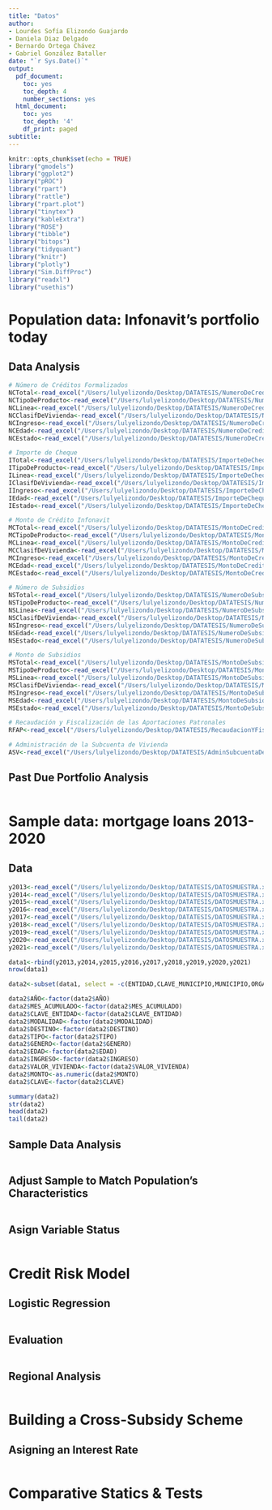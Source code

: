 ```yaml
---
title: "Datos"
author:
- Lourdes Sofía Elizondo Guajardo
- Daniela Diaz Delgado
- Bernardo Ortega Chávez
- Gabriel González Bataller
date: "`r Sys.Date()`"
output:
  pdf_document:
    toc: yes
    toc_depth: 4
    number_sections: yes
  html_document:
    toc: yes
    toc_depth: '4'
    df_print: paged
subtitle:
---
```


```r
knitr::opts_chunk$set(echo = TRUE)
library("gmodels")
library("ggplot2")
library("pROC")
library("rpart")
library("rattle")
library("rpart.plot")
library("tinytex")
library("kableExtra")
library("ROSE")
library("tibble")
library("bitops")
library("tidyquant")
library("knitr")
library("plotly")
library("Sim.DiffProc")
library("readxl")
library("usethis")
```

# Population data: Infonavit's portfolio today

## Data Analysis

```r
# Número de Créditos Formalizados
NCTotal<-read_excel("/Users/lulyelizondo/Desktop/DATATESIS/NumeroDeCreditosFormalizados.xlsx", sheet = 1)
NCTipoDeProducto<-read_excel("/Users/lulyelizondo/Desktop/DATATESIS/NumeroDeCreditosFormalizados.xlsx", sheet = 2)
NCLinea<-read_excel("/Users/lulyelizondo/Desktop/DATATESIS/NumeroDeCreditosFormalizados.xlsx", sheet = 3)
NCClasifDeVivienda<-read_excel("/Users/lulyelizondo/Desktop/DATATESIS/NumeroDeCreditosFormalizados.xlsx", sheet = 4)
NCIngreso<-read_excel("/Users/lulyelizondo/Desktop/DATATESIS/NumeroDeCreditosFormalizados.xlsx", sheet = 5)
NCEdad<-read_excel("/Users/lulyelizondo/Desktop/DATATESIS/NumeroDeCreditosFormalizados.xlsx", sheet = 6)
NCEstado<-read_excel("/Users/lulyelizondo/Desktop/DATATESIS/NumeroDeCreditosFormalizados.xlsx", sheet = 7)

# Importe de Cheque
ITotal<-read_excel("/Users/lulyelizondo/Desktop/DATATESIS/ImporteDeCheque.xlsx", sheet = 1)
ITipoDeProducto<-read_excel("/Users/lulyelizondo/Desktop/DATATESIS/ImporteDeCheque.xlsx", sheet = 2)
ILinea<-read_excel("/Users/lulyelizondo/Desktop/DATATESIS/ImporteDeCheque.xlsx", sheet = 3)
IClasifDeVivienda<-read_excel("/Users/lulyelizondo/Desktop/DATATESIS/ImporteDeCheque.xlsx", sheet = 4)
IIngreso<-read_excel("/Users/lulyelizondo/Desktop/DATATESIS/ImporteDeCheque.xlsx", sheet = 5)
IEdad<-read_excel("/Users/lulyelizondo/Desktop/DATATESIS/ImporteDeCheque.xlsx", sheet = 6)
IEstado<-read_excel("/Users/lulyelizondo/Desktop/DATATESIS/ImporteDeCheque.xlsx", sheet = 7)

# Monto de Crédito Infonavit
MCTotal<-read_excel("/Users/lulyelizondo/Desktop/DATATESIS/MontoDeCreditoInfonavit.xlsx", sheet = 1)
MCTipoDeProducto<-read_excel("/Users/lulyelizondo/Desktop/DATATESIS/MontoDeCreditoInfonavit.xlsx", sheet = 2)
MCLinea<-read_excel("/Users/lulyelizondo/Desktop/DATATESIS/MontoDeCreditoInfonavit.xlsx", sheet = 3)
MCClasifDeVivienda<-read_excel("/Users/lulyelizondo/Desktop/DATATESIS/MontoDeCreditoInfonavit.xlsx", sheet = 4)
MCIngreso<-read_excel("/Users/lulyelizondo/Desktop/DATATESIS/MontoDeCreditoInfonavit.xlsx", sheet = 5)
MCEdad<-read_excel("/Users/lulyelizondo/Desktop/DATATESIS/MontoDeCreditoInfonavit.xlsx", sheet = 6)
MCEstado<-read_excel("/Users/lulyelizondo/Desktop/DATATESIS/MontoDeCreditoInfonavit.xlsx", sheet = 7)

# Número de Subsidios
NSTotal<-read_excel("/Users/lulyelizondo/Desktop/DATATESIS/NumeroDeSubsidios.xlsx", sheet = 1)
NSTipoDeProducto<-read_excel("/Users/lulyelizondo/Desktop/DATATESIS/NumeroDeSubsidios.xlsx", sheet = 2)
NSLinea<-read_excel("/Users/lulyelizondo/Desktop/DATATESIS/NumeroDeSubsidios.xlsx", sheet = 3)
NSClasifDeVivienda<-read_excel("/Users/lulyelizondo/Desktop/DATATESIS/NumeroDeSubsidios.xlsx", sheet = 4)
NSIngreso<-read_excel("/Users/lulyelizondo/Desktop/DATATESIS/NumeroDeSubsidios.xlsx", sheet = 5)
NSEdad<-read_excel("/Users/lulyelizondo/Desktop/DATATESIS/NumeroDeSubsidios.xlsx", sheet = 6)
NSEstado<-read_excel("/Users/lulyelizondo/Desktop/DATATESIS/NumeroDeSubsidios.xlsx", sheet = 7)

# Monto de Subsidios
MSTotal<-read_excel("/Users/lulyelizondo/Desktop/DATATESIS/MontoDeSubsidios.xlsx", sheet = 1)
MSTipoDeProducto<-read_excel("/Users/lulyelizondo/Desktop/DATATESIS/MontoDeSubsidios.xlsx", sheet = 2)
MSLinea<-read_excel("/Users/lulyelizondo/Desktop/DATATESIS/MontoDeSubsidios.xlsx", sheet = 3)
MSClasifDeVivienda<-read_excel("/Users/lulyelizondo/Desktop/DATATESIS/MontoDeSubsidios.xlsx", sheet = 4)
MSIngreso<-read_excel("/Users/lulyelizondo/Desktop/DATATESIS/MontoDeSubsidios.xlsx", sheet = 5)
MSEdad<-read_excel("/Users/lulyelizondo/Desktop/DATATESIS/MontoDeSubsidios.xlsx", sheet = 6)
MSEstado<-read_excel("/Users/lulyelizondo/Desktop/DATATESIS/MontoDeSubsidios.xlsx", sheet = 7)

# Recaudación y Fiscalización de las Aportaciones Patronales
RFAP<-read_excel("/Users/lulyelizondo/Desktop/DATATESIS/RecaudacionYFiscalizacionDeAportacionesPatronales.xlsx", sheet = 1)

# Administración de la Subcuenta de Vivienda
ASV<-read_excel("/Users/lulyelizondo/Desktop/DATATESIS/AdminSubcuentaDeVivienda.xlsx", sheet = 1)
```

## Past Due Portfolio Analysis
```r

```

# Sample data: mortgage loans 2013-2020

## Data
```r
y2013<-read_excel("/Users/lulyelizondo/Desktop/DATATESIS/DATOSMUESTRA.xlsx", sheet = 2)
y2014<-read_excel("/Users/lulyelizondo/Desktop/DATATESIS/DATOSMUESTRA.xlsx", sheet = 3)
y2015<-read_excel("/Users/lulyelizondo/Desktop/DATATESIS/DATOSMUESTRA.xlsx", sheet = 4)
y2016<-read_excel("/Users/lulyelizondo/Desktop/DATATESIS/DATOSMUESTRA.xlsx", sheet = 5)
y2017<-read_excel("/Users/lulyelizondo/Desktop/DATATESIS/DATOSMUESTRA.xlsx", sheet = 6)
y2018<-read_excel("/Users/lulyelizondo/Desktop/DATATESIS/DATOSMUESTRA.xlsx", sheet = 7)
y2019<-read_excel("/Users/lulyelizondo/Desktop/DATATESIS/DATOSMUESTRA.xlsx", sheet = 8)
y2020<-read_excel("/Users/lulyelizondo/Desktop/DATATESIS/DATOSMUESTRA.xlsx", sheet = 9)
y2021<-read_excel("/Users/lulyelizondo/Desktop/DATATESIS/DATOSMUESTRA.xlsx", sheet = 10)

data1<-rbind(y2013,y2014,y2015,y2016,y2017,y2018,y2019,y2020,y2021)
nrow(data1)
```

```r
data2<-subset(data1, select = -c(ENTIDAD,CLAVE_MUNICIPIO,MUNICIPIO,ORGANISMO,ACCIONES))

data2$AÑO<-factor(data2$AÑO)
data2$MES_ACUMULADO<-factor(data2$MES_ACUMULADO)
data2$CLAVE_ENTIDAD<-factor(data2$CLAVE_ENTIDAD)
data2$MODALIDAD<-factor(data2$MODALIDAD)
data2$DESTINO<-factor(data2$DESTINO)
data2$TIPO<-factor(data2$TIPO)
data2$GENERO<-factor(data2$GENERO)
data2$EDAD<-factor(data2$EDAD)
data2$INGRESO<-factor(data2$INGRESO)
data2$VALOR_VIVIENDA<-factor(data2$VALOR_VIVIENDA)
data2$MONTO<-as.numeric(data2$MONTO)
data2$CLAVE<-factor(data2$CLAVE)

summary(data2)
str(data2)
head(data2)
tail(data2)
```

## Sample Data Analysis
```r
```

## Adjust Sample to Match Population's Characteristics 
```r
```

## Asign Variable Status
```r
```

# Credit Risk Model

## Logistic Regression
```r
```

## Evaluation
```r
```

## Regional Analysis
```r
```

# Building a Cross-Subsidy Scheme

## Asigning an Interest Rate
```r
```

# Comparative Statics & Tests
```r
```